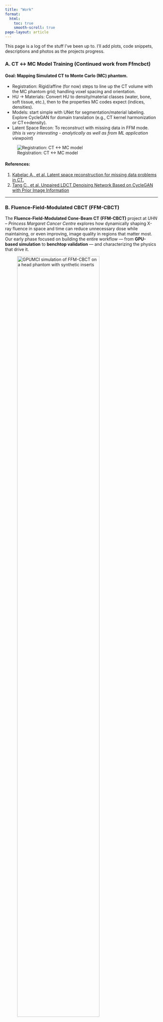 ```yaml
---
title: "Work"
format:
  html:
    toc: true
    smooth-scroll: true
page-layout: article
---
```


This page is a log of the stuff I've been up to. I’ll add plots, code snippets, descriptions and photos as the projects progress.


### A. CT ↔ MC Model Training (Continued work from Ffmcbct)

#### Goal: Mapping Simulated CT to Monte Carlo (MC) phantom.

- Registration: Rigid/affine (for now) steps to line up the CT volume with the MC phantom grid; handling voxel spacing and orientation.  
- HU → Materials: Convert HU to density/material classes (water, bone, soft tissue, etc.), then to the properties MC codes expect (indices, densities).  
- Models: start simple with UNet for segmentation/material labeling. Explore CycleGAN for domain translation (e.g., CT kernel harmonization or CT↔density).  
- Latent Space Recon: To reconstruct with missing data in FFM mode. (_this is very interesting - analytically as well as from ML application viewpoint_) 

![Registration: CT <-> MC model](photos/CT_to_phantom.jpg)

#### References:
1. [Kabelac A., et al. Latent space reconstruction for missing data problems in CT.](https://pubmed.ncbi.nlm.nih.gov/40468155/)
2. [Tang C., et al. Unpaired LDCT Denoising Network Based on CycleGAN with Prior Image Information](https://onlinelibrary.wiley.com/doi/10.1155/2019/8639825)

---

### B. Fluence-Field-Modulated CBCT (FFM-CBCT)

::: {.pair}
::: {.pair-text}

The **Fluence-Field-Modulated Cone-Beam CT (FFM-CBCT)** project at *UHN – Princess Margaret Cancer Centre* explores how dynamically shaping X-ray fluence in space and time can reduce unnecessary dose while maintaining, or even improving, image quality in regions that matter most.  
Our early phase focused on building the entire workflow — from **GPU-based simulation** to **benchtop validation** — and characterizing the physics that drive it.

:::
::: {.pair-media}
![GPUMCI simulation of FFM-CBCT on a head phantom with synthetic inserts](photos/FFMCBCT.png){width=80% fig-alt="Simulated FFM-CBCT head phantom"}
:::
:::

#### Methods:
- **GPUMCI Simulation:** implemented FFM exposure control inside a GPU-accelerated Monte Carlo engine, enabling high-fidelity projections for arbitrary collimator patterns.  
- **Benchtop demonstration:** replicated those fluence patterns on the hardware system, proving controllable ROI-specific illumination in practice.  
- **Fluence compensation:** designed and tested correction routines to normalize projection intensity before reconstruction, mitigating the sharp transitions that modulation introduces.  
- **Scatter modeling and correction:** used simulation-based estimates and polynomial-surface fitting to recover the background field, accounting for both scattered and off-focal radiation.  
- **Analysis and visualization:** built lightweight tools for projection viewing, normalization checks, and fluence-versus-dose comparison.

These experiments established a fully functional FFM-CBCT pipeline capable of toggling between simulation and physical imaging — a platform for controlled dose-reduction and physics-driven image correction.


![Benchtop demonstration — comparison between FFM (left) and Standard (rigth) CBCT modes](photos/ffmcbct_on_benchtop.png)


::: {.pair}
::: {.pair-text}

#### Scatter Correction  
When the rectangular collimator limits the X-ray beam to a defined ROI, the “dark” detector region still records signal — largely from **scatter** and **off-focal radiation**.  
Instead of discarding this information, we used it to estimate scatter distributions and study the contribution of off-focal radiation as a secondary imaging channel.  
This helped characterize how residual signal in non-illuminated regions encodes useful background information and how that can be leveraged for more accurate corrections.

:::
::: {.pair-media}
![FFM signal. Primary in the ROI. Though the dark region, colliamtor shadow as we call it, or sometimes latent-space, is not devoid of useful signal.](photos/ffm_dark_region.png){width=80% fig-alt="Detector FFM dark region"}
:::
:::


::: {.pair}
::: {.pair-text}

#### Results  

Reconstruction experiments were performed using both our **GPU-based Monte Carlo (MC) simulations** and the **benchtop FFM-CBCT prototype**, showing clear improvements in image quality (IQ) while lowering exposure.  

- **Image quality gains:** In test-phantom studies, the **signal-to-noise ratio (SNR)** improved by **75–150 %** and the **contrast-to-noise ratio (CNR)** by **45–95 %** within the region of interest (ROI).  
- **Dose efficiency:** MC simulations indicated that comparable image quality could be maintained in the ROI while reducing the **total patient-equivalent dose by more than 50 %**.  

:::
::: {.pair-media}
![CBCT of a cabbage](photos/ctCabbage.png){width=80% fig-alt="CT of a cabbage"}
:::
:::

- **Component separation:** Simulations demonstrated separation of **primary, scatter, and off-focal radiation (OFR)** components, enabling targeted scatter estimation and correction.  
- **Artifact and noise suppression:** Physical reconstructions showed **artifact reduction**, **noise suppression**, and **contrast enhancement** when compared to standard CBCT.  
- **ROI-specific imaging:** Selective fluence exposure allowed **targeted imaging** with minimal full-field burden, supporting the feasibility of task-based dose allocation.

A representative summary from our benchtop results is shown below.

| ROI | % Δ SNR (FFM – CBCT) | % Δ CNR (FFM – CBCT) |
|:---:|:--------------------:|:--------------------:|
| 1 | 19.34 | 25.09 |
| 2 | 8.14 | 3.44 |
| 3 | 2.55 | 11.44 |
| 4 | 17.41 | N/A |

Overall, the simplified setup and physical constraints of the FFM-CBCT design reduced dose while improving image contrast and noise performance.  

Scatter and OFR signals from behind the shutter—normally discarded—were found to contain recoverable information that could be exploited by future DL techniques to further enhance IQ.

And, because I just wanted to check there's no worms inside the cabbage me and my landlord picked from his garden — I ran an FFMCBCT of it. You'll find it somewhere above.

#### And here's the poster we've presented at AAPM 2025 in DC.

![](photos/aapmposter.jpg){width=100% fig-alt="AAPM 2025 poster"}
<!--
And here's the [abstract](https://aapm2025explorer-production.up.railway.app/detail/971)
-->

#### References:
1. [Bartolac S., et al. Fluence field optimization for noise and dose objectives in CT.](https://pubmed.ncbi.nlm.nih.gov/21978114/)
2. [Bootsma G., et al. Efficient scatter distribution estimation and correction in CBCT using concurrent MC fitting.](https://pubmed.ncbi.nlm.nih.gov/25563247/)
3. [Adler. J., et al. "GPUMCI, a flexible platform for X-ray imaging on the GPU. 2017.](https://www.kth.se/files/view/jonasadl/596104a1a0ac2403beddf3d2/gpumcifully-3-d.pdf)

---

### C. Muon Spectroscopy & Beamline Simulation (TRIUMF)

::: {.pair}
::: {.pair-text}
- **Stack:** Geant4 / G4Beamline for the beamline in-silica model; **OPERA3D** for EM field models for the optic components.
- **Tuning:** Parameter sweeps + GMinuit optimization for optics and transport.  
- **Result:** Configured virtual model of M20 for surface-muon transport and spectroscopy; a digital twin for the real-life beamline.
- **Deliverable:** 
  1. Stable focal spot at the experimental target with constraints on acceptance and momentum spread.
  2. Optimized for future Kicker installation. A hyperfast kicker is required to direct beam delivery towards either of two legs.
  3. Choosable polarization.
  4. Mimics current configuration and allows for future changes to real-life beamline without costly beamtimes.
:::
::: {.pair-media}
![M20 Separator in G4BL with EM Field modelled in Opera3D](photos/m20_sim.png){width=100%}
:::
:::

::: {.pair}
::: {.pair-media}
![G4Beamline M20 Model](photos/m20_sim2.png){width=100%}
:::
::: {.pair-media}
![Beamline Envelope](photos/beam_envelope.png){width=100%}
:::
:::

### D. Related Topic of interests

1. Physics-Informed Machine Learning
2. Dynamic Systems
3. Learning French

descriptions to be added ...

### E. Essay Projects

These are something I've worked on during undergrad either solo or with other students. _(others to be added ...)_

::: {.pair}
::: {.pair-text}
1. [Higgs–R² Cosmology](https://www.overleaf.com/read/nnzyhcptfngz#5fdc19): a tour through inflation with higher-order curvature and how it plays with observations.
:::
::: {.pair-media}
![Vacuum Driven Inflationary Cosmology](photos/vacuumdriven.jpeg){width=50%}
:::
:::

::: {.pair}
::: {.pair-text}
2. [Boson Sampling](https://www.overleaf.com/read/smwtvtncrdyh#0e568f): notes on complexity, photonic implementations, and why it’s hard to fake.
:::
::: {.pair-media}
![Boson Sampling](photos/bosonsamp.png){width=50%}
:::
:::


